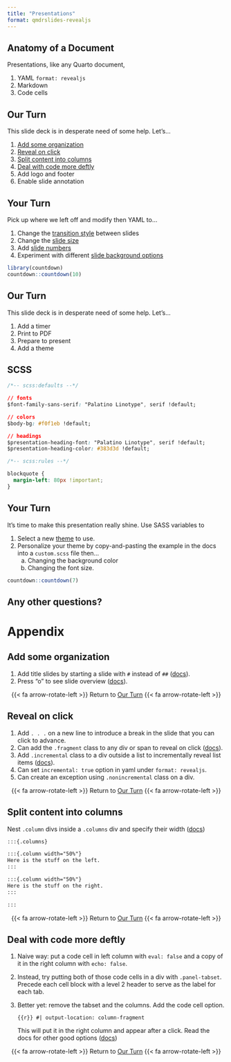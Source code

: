 ```yaml
---
title: "Presentations"
format: qmdrslides-revealjs
---
```


## Anatomy of a Document

Presentations, like any Quarto document, 

1. YAML [`format: revealjs`]{.fragment}
2. Markdown
3. Code cells


## Our Turn {#toc .our-turn}

This slide deck is in desperate need of some help. Let's...

1. [Add some organization](#org)
2. [Reveal on click](#click)
3. [Split content into columns](#cols)
4. [Deal with code more deftly](#code)
5. Add logo and footer
6. Enable slide annotation

## Your Turn {.your-turn}

Pick up where we left off and modify then YAML to...

1. Change the [transition style](https://quarto.org/docs/presentations/revealjs/advanced.html#slide-transitions) between slides
2. Change the [slide size](https://quarto.org/docs/presentations/revealjs/advanced.html#presentation-size)
3. Add [slide numbers](https://quarto.org/docs/presentations/revealjs/presenting.html#slide-numbers)
4. Experiment with different [slide background options](https://quarto.org/docs/presentations/revealjs/#slide-backgrounds)

```r
library(countdown)
countdown::countdown(10)
```



## Our Turn {.our-turn}

This slide deck is in desperate need of some help. Let's...

1. Add a timer
2. Print to PDF
3. Prepare to present
4. Add a theme

## SCSS

```css {code-line-numbers="1|3-4|6-7|9-11|13-16"}
/*-- scss:defaults --*/

// fonts
$font-family-sans-serif: "Palatino Linotype", serif !default;

// colors
$body-bg: #f0f1eb !default;

// headings
$presentation-heading-font: "Palatino Linotype", serif !default;
$presentation-heading-color: #383d3d !default;

/*-- scss:rules --*/

blockquote {
  margin-left: 80px !important;
}
```

## Your Turn {.your-turn}

It's time to make this presentation really shine. Use SASS variables to

1. Select a new [theme](https://quarto.org/docs/presentations/revealjs/themes.html#using-themes) to use.
2. Personalize your theme by copy-and-pasting the example in the docs into a `custom.scss` file then...
   a. Changing the background color
   b. Changing the font size.
   
```r
countdown::countdown(7)
```

## Any other questions?

# Appendix

## Add some organization {#org}

1. Add title slides by starting a slide with `#` instead of `##` ([docs](https://quarto.org/docs/presentations/#creating-slides)).
2. Press "o" to see slide overview ([docs](https://quarto.org/docs/presentations/revealjs/presenting.html#overview-mode)).

:::{style="text-align: center"}
{{< fa arrow-rotate-left >}} Return to [Our Turn](#toc) {{< fa arrow-rotate-left >}}
:::

## Reveal on click {#click}

1. Add `. . .` on a new line to introduce a break in the slide that you can click to advance.
2. Can add the `.fragment` class to any div or span to reveal on click ([docs](https://quarto.org/docs/presentations/revealjs/advanced.html#fragments)).
3. Add `.incremental` class to a div outside a list to incrementally reveal list items ([docs](https://quarto.org/docs/presentations/revealjs/#incremental-lists)).
4. Can set `incremental: true` option in yaml under `format: revealjs`.
5. Can create an exception using `.nonincremental` class on a div.

:::{style="text-align: center"}
{{< fa arrow-rotate-left >}} Return to [Our Turn](#toc) {{< fa arrow-rotate-left >}}
:::

## Split content into columns {#cols}

Nest `.column` divs inside a `.columns` div and specify their width ([docs](https://quarto.org/docs/presentations/revealjs/#multiple-columns))

   ```markdown
   :::{.columns}
   
   :::{.column width="50%"}
   Here is the stuff on the left.
   :::
   
   :::{.column width="50%"}
   Here is the stuff on the right.
   :::
   
   :::
   ```

:::{style="text-align: center"}
{{< fa arrow-rotate-left >}} Return to [Our Turn](#toc) {{< fa arrow-rotate-left >}}
:::

## Deal with code more deftly {#code .smaller}

1. Naive way: put a code cell in left column with `eval: false` and a copy of it in the right column with `echo: false`.
2. Instead, try putting both of those code cells in a div with `.panel-tabset`. Precede each cell block with a level 2 header to serve as the label for each tab.
3. Better yet: remove the tabset and the columns. Add the code cell option.

   ```{{r}}
   #| output-location: column-fragment
   ```

   This will put it in the right column and appear after a click. Read the docs for other good options ([docs](https://quarto.org/docs/presentations/revealjs/index.html#output-location))
   
:::{style="text-align: center"}
{{< fa arrow-rotate-left >}} Return to [Our Turn](#toc) {{< fa arrow-rotate-left >}}
:::

